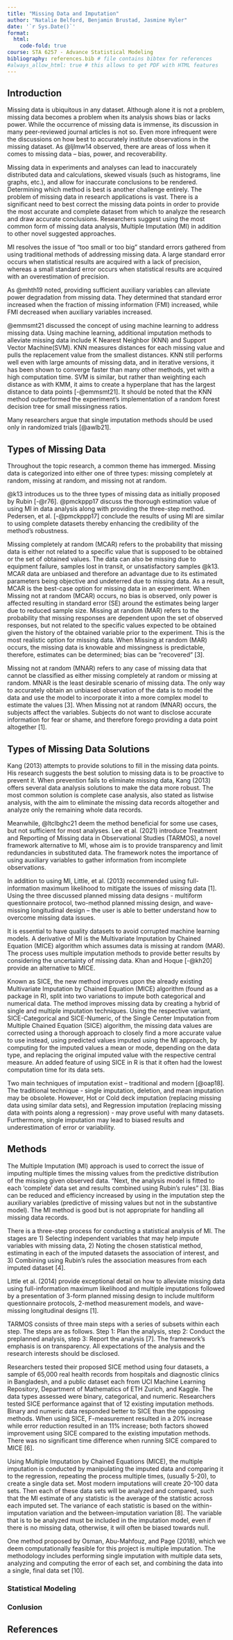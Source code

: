 ```yaml
---
title: "Missing Data and Imputation"
author: "Natalie Belford, Benjamin Brustad, Jasmine Hyler"
date: '`r Sys.Date()`'
format:
  html:
    code-fold: true
course: STA 6257 - Advance Statistical Modeling
bibliography: references.bib # file contains bibtex for references
#always_allow_html: true # this allows to get PDF with HTML features
---
```


## Introduction
Missing data is ubiquitous in any dataset. Although alone it is not a problem, missing data becomes a problem when its analysis shows bias or lacks power. While the occurrence of missing data is immense, its discussion in many peer-reviewed journal articles is not so. Even more infrequent were the discussions on how best to accurately institute observations in the missing dataset. As @ljlmw14 observed, there are areas of loss when it comes to missing data – bias, power, and recoverability. 

Missing data in experiments and analyses can lead to inaccurately distributed data and calculations, skewed visuals (such as histograms, line graphs, etc.), and allow for inaccurate conclusions to be rendered. Determining which method is best is another challenge entirely. The problem of missing data in research applications is vast. There is a significant need to best correct the missing data points in order to provide the most accurate and complete dataset from which to analyze the research and draw accurate conclusions. Researchers suggest using the most common form of missing data analysis, Multiple Imputation (MI) in addition to other novel suggested approaches. 

MI resolves the issue of “too small or too big” standard errors gathered from using traditional methods of addressing missing data. A large standard error occurs when statistical results are acquired with a lack of precision, whereas a small standard error occurs when statistical results are acquired with an overestimation of precision.

As @mhth19 noted, providing sufficient auxiliary variables can alleviate power degradation from missing data. They determined that standard error increased when the fraction of missing information (FMI) increased, while FMI decreased when auxiliary variables increased. 

@emmsmt21 discussed the concept of using machine learning to address missing data. Using machine learning, additional imputation methods to alleviate missing data include K Nearest Neighbor (KNN) and Support Vector Machine(SVM). KNN measures distances for each missing value and pulls the replacement value from the smallest distances. KNN still performs well even with large amounts of missing data, and in iterative versions, it has been shown to converge faster than many other methods, yet with a high computation time. SVM is similar, but rather than weighting each distance as with KMM, it aims to create a hyperplane that has the largest distance to data points [-@emmsmt21]. It should be noted that the KNN method outperformed the experiment’s implementation of a random forest decision tree for small missingness ratios.

Many researchers argue that single imputation methods should be used only in randomized trials [@awlb21]. 


## Types of Missing Data 

Throughout the topic research, a common theme has immerged. Missing data is categorized into either one of three types: missing completely at random, missing at random, and missing not at random. 

@k13 introduces us to the three types of missing data as initially proposed by Rubin [-@r76]. @pmckppp17 discuss the thorough estimation value of using MI in data analysis along with providing the three-step method. Pedersen, et al. [-@pmckppp17] conclude the results of using MI are similar to using complete datasets thereby enhancing the credibility of the method’s robustness. 

Missing completely at random (MCAR) refers to the probability that missing data is either not related to a specific value that is supposed to be obtained or the set of obtained values. The data can also be missing due to equipment failure, samples lost in transit, or unsatisfactory samples @k13.  MCAR data are unbiased and therefore an advantage due to its estimated parameters being objective and undeterred due to missing data. As a result, MCAR is the best-case option for missing data in an experiment. When Missing not at random (MCAR) occurs, no bias is observed, only power is affected resulting in standard error (SE) around the estimates being larger due to reduced sample size. 
Missing at random (MAR) refers to the probability that missing responses are dependent upon the set of observed responses, but not related to the specific values expected to be obtained given the history of the obtained variable prior to the experiment. This is the most realistic option for missing data. When Missing at random (MAR) occurs, the missing data is knowable and missingness is predictable, therefore, estimates can be determined; bias can be “recovered” [3]. 

Missing not at random (MNAR) refers to any case of missing data that cannot be classified as either missing completely at random or missing at random. MNAR is the least desirable scenario of missing data. The only way to accurately obtain an unbiased observation of the data is to model the data and use the model to incorporate it into a more complex model to estimate the values [3]. When Missing not at random (MNAR) occurs, the subjects affect the variables. Subjects do not want to disclose accurate information for fear or shame, and therefore forego providing a data point altogether [1]. 


## Types of Missing Data Solutions 

Kang (2013) attempts to provide solutions to fill in the missing data points. His research suggests the best solution to missing data is to be proactive to prevent it. When prevention fails to eliminate missing data, Kang (2013) offers several data analysis solutions to make the data more robust. The most common solution is complete case analysis, also stated as listwise analysis, with the aim to eliminate the missing data records altogether and analyze only the remaining whole data records. 

Meanwhile, @ltclbghc21 deem the method beneficial for some use cases, but not sufficient for most analyses. Lee et al. (2021) introduce Treatment and Reporting of Missing data in Observational Studies (TARMOS), a novel framework alternative to MI, whose aim is to provide transparency and limit redundancies in substituted data. The framework notes the importance of using auxiliary variables to gather information from incomplete observations. 

In addition to using MI, Little, et al. (2013) recommended using full-information maximum likelihood to mitigate the issues of missing data [1]. Using the three discussed planned missing data designs  - multiform questionnaire protocol, two-method planned missing design, and wave-missing longitudinal design – the user is able to better understand how to overcome missing data issues. 

It is essential to have quality datasets to avoid corrupted machine learning models. A derivative of MI is the Multivariate Imputation by Chained Equation (MICE) algorithm which assumes data is missing at random (MAR). The process uses multiple imputation methods to provide better results by considering the uncertainty of missing data. Khan and Hoque [-@kh20] provide an alternative to MICE. 

Known as SICE, the new method improves upon the already existing Multivariate Imputation by Chained Equation (MICE) algorithm (found as a package in R), split into two variations to impute both categorical and numerical data. The method improves missing data by creating a hybrid of single and multiple imputation techniques. Using the respective variant, SICE-Categorical and SICE-Numeric, of the Single Center Imputation from Multiple Chained Equation (SICE) algorithm, the missing data values are corrected using a thorough approach to closely find a more accurate value to use instead, using predicted values imputed using the MI approach, by computing for the imputed values a mean or mode, depending on the data type, and replacing the original imputed value with the respective central measure. An added feature of using SICE in R is that it often had the lowest computation time for its data sets.

Two main techniques of imputation exist – traditional and modern [@oap18]. The traditional technique - single imputation, deletion, and mean imputation may be obsolete. However, Hot or Cold deck imputation (replacing missing data using similar data sets), and Regression imputation (replacing missing data with points along a regression) -  may prove useful with many datasets. Furthermore, single imputation may lead to biased results and underestimation of error or variability.



## Methods

The Multiple Imputation (MI) approach is used to correct the issue of imputing multiple times the missing values from the predictive distribution of the missing given observed data. “Next, the analysis model is fitted to each ‘complete’ data set and results combined using Rubin’s rules” [3]. Bias can be reduced and efficiency increased by using in the imputation step the auxiliary variables (predictive of missing values but not in the substantive model). The MI method is good but is not appropriate for handling all missing data records. 

There is a three-step process for conducting a statistical analysis of MI. The stages are 1) Selecting independent variables that may help impute variables with missing data, 2) Noting the chosen statistical method, estimating in each of the imputed datasets the association of interest, and 3) Combining using  Rubin’s rules the association measures from each imputed dataset [4]. 

Little et al. (2014) provide exceptional detail on how to alleviate missing data using full-information maximum likelihood and multiple imputations followed by a presentation of 3-form planned missing design to include multiform questionnaire protocols, 2-method measurement models, and wave-missing longitudinal designs [1].

TARMOS consists of three main steps with a series of subsets within each step. The steps are as follows. Step 1: Plan the analysis, step 2: Conduct the preplanned analysis, step 3: Report the analysis [7]. The framework’s emphasis is on transparency. All expectations of the analysis and the research interests should be disclosed. 

Researchers tested their proposed SICE method using four datasets, a sample of 65,000 real health records from hospitals and diagnostic clinics in Bangladesh, and a public dataset each from UCI Machine Learning Repository, Department of Mathematics of ETH Zurich, and Kaggle. The data types assessed were binary, categorical, and numeric. 
Researchers tested SICE performance against that of 12 existing imputation methods. Binary and numeric data responded better to SICE than the opposing methods. When using SICE, F-measurement resulted in a 20% increase while error reduction resulted in an 11% increase; both factors showed improvement using SICE compared to the existing imputation methods. There was no significant time difference when running SICE compared to MICE [6]. 

Using Multiple Imputation by Chained Equations (MICE), the multiple imputation is conducted by manipulating the imputed data and comparing it to the regression, repeating the process multiple times, (usually 5-20), to create a single data set. Most modern imputations will create 20-100 data sets. Then each of these data sets will be analyzed and compared, such that the MI estimate of any statistic is the average of the statistic across each imputed set. The variance of each statistic is based on the within-imputation variation and the between-imputation variation [8]. The variable that is to be analyzed must be included in the imputation model, even if there is no missing data, otherwise, it will often be biased towards null.

One method proposed by Osman, Abu-Mahfouz, and Page (2018), which we deem computationally feasible for this project is multiple imputation.  The methodology includes performing single imputation with multiple data sets, analyzing and computing the error of each set, and combining the data into a single, final data set [10]. 


### Statistical Modeling

### Conlusion

## References
